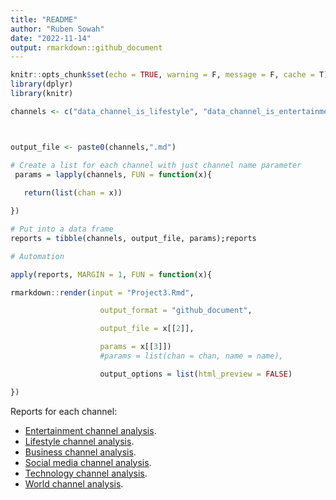 ```yaml
---
title: "README"
author: "Ruben Sowah"
date: "2022-11-14"
output: rmarkdown::github_document
---
```


```r
knitr::opts_chunk$set(echo = TRUE, warning = F, message = F, cache = T)
library(dplyr)
library(knitr)
```

```r
channels <- c("data_channel_is_lifestyle", "data_channel_is_entertainment", "data_channel_is_bus", "data_channel_is_socmed", "data_channel_is_tech", "data_channel_is_world")



output_file <- paste0(channels,".md")

# Create a list for each channel with just channel name parameter
 params = lapply(channels, FUN = function(x){
 
   return(list(chan = x))

})

# Put into a data frame
reports = tibble(channels, output_file, params);reports
```


```r
# Automation

apply(reports, MARGIN = 1, FUN = function(x){

rmarkdown::render(input = "Project3.Rmd",

                    output_format = "github_document",

                    output_file = x[[2]],

                    params = x[[3]])
                    #params = list(chan = chan, name = name),

                    output_options = list(html_preview = FALSE)

})


```
Reports  for each channel:   

* [Entertainment channel analysis](Project3.md).  
* [Lifestyle channel analysis](data_channel_is_lifestyle.md). 
* [Business channel analysis](data_channel_is_bus.md). 
* [Social media channel analysis](data_channel_is_socmed.md). 
* [Technology channel analysis](data_channel_is_tech.md). 
* [World channel analysis](data_channel_is_world.md). 
  